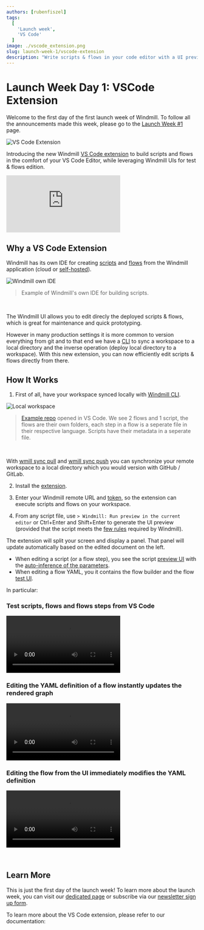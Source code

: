 ```yaml
---
authors: [rubenfiszel]
tags:
  [
    'Launch week',
    'VS Code'
  ]
image: ./vscode_extension.png
slug: launch-week-1/vscode-extension
description: "Write scripts & flows in your code editor with a UI preview."
---
```



# Launch Week Day 1: VSCode Extension

Welcome to the first day of the first launch week of Windmill. To follow all the announcements made this week, please go to the [Launch Week #1](../2023-11-15-launch-week-1/index.mdx) page.

![VS Code Extension](./vscode_extension.png "VS Code Extension")

Introducing the new Windmill [VS Code extension](https://marketplace.visualstudio.com/items?itemName=windmill-labs.windmill) to build scripts and flows in the comfort of your VS Code Editor, while leveraging Windmill UIs for test & flows edition.

<iframe
	style={{ aspectRatio: '16/9' }}
	src="https://www.youtube.com/embed/aSOF6AzyDr8?vq=hd1080"
	title="YouTube video player"
	frameBorder="0"
	allow="accelerometer; autoplay; clipboard-write; encrypted-media; gyroscope; picture-in-picture; web-share"
	allowFullScreen
	className="border-2 rounded-xl object-cover w-full dark:border-gray-800"
></iframe>

## Why a VS Code Extension

Windmill has its own IDE for creating [scripts](/docs/script_editor) and [flows](/docs/flows/flow_editor) from the Windmill application (cloud or [self-hosted](/docs/advanced/self_host)).

![Windmill own IDE](./script_ide.png "Windmill Own IDE")
> Example of Windmill's own IDE for building scripts.

<br/>

The Windmill UI allows you to edit direcly the deployed scripts & flows, which is great for maintenance and quick prototyping.

However in many production settings it is more common to version everything from git and to that end we have a [CLI](/docs/advanced/cli) to sync a workspace to a local directory and the inverse operation (deploy local directory to a workspace).
With this new extension, you can now efficiently edit scripts & flows directly from there.

## How It Works

1. First of all, have your workspace synced locally with [Windmill CLI](/docs/advanced/cli).

![Local workspace](./local_workspace.png)

> [Example repo](https://github.com/windmill-labs/windmill-sync-example) opened in VS Code. We see 2 flows and 1 script, the flows are their own folders, each step in a flow is a seperate file in their respective language. Scripts have their metadata in a seperate file.

<br/>

With [wmill sync pull](/docs/advanced/cli/sync#pulling-1) and [wmill sync push](/docs/advanced/cli/sync#pushing-1) you can synchronize your remote workspace to a local directory which you would version with GitHub / GitLab.

2. Install the [extension](https://marketplace.visualstudio.com/items?itemName=windmill-labs.windmill).

3. Enter your Windmill remote URL and [token](/docs/core_concepts/webhooks#user-token), so the extension can execute scripts and flows on your workspace.

4. From any script file, use `> Windmill: Run preview in the current editor` or Ctrl+Enter and Shift+Enter to generate the UI preview (provided that the script meets the [few rules](/docs/core_concepts/json_schema_and_parsing#json-schema-in-windmill) required by Windmill).

The extension will split your screen and display a panel. That panel will update automatically based on the edited document on the left.
- When editing a script (or a flow step), you see the script [preview UI](/docs/core_concepts/auto_generated_uis) with the [auto-inference of the parameters](/docs/core_concepts/json_schema_and_parsing).
- When editing a flow YAML, you it contains the flow builder and the flow [test UI](/docs/core_concepts/auto_generated_uis).

In particular:

### Test scripts, flows and flows steps from VS Code

<video
  className="border-2 rounded-xl object-cover w-full h-full dark:border-gray-800"
  autoPlay
  loop
  src="/videos/vs_code_tour.mp4"
/>

### Editing the YAML definition of a flow instantly updates the rendered graph

<video
  className="border-2 rounded-xl object-cover w-full h-full dark:border-gray-800"
  autoPlay
  loop
  src="/videos/ui_to_yaml.mp4"
/>

### Editing the flow from the UI immediately modifies the YAML definition

<video
  className="border-2 rounded-xl object-cover w-full h-full dark:border-gray-800"
  autoPlay
  loop
  src="/videos/yaml_to_ui.mp4"
/>

<br/>

<div class="grid grid-cols-2 gap-6 mb-4">
	<DocCard
		title="Command-Line Interface - Sync"
		description="Sync with a Windmill workspace from Windmill CLI."
		href="/docs/advanced/cli/sync"
	/>
</div>

## Learn More

This is just the first day of the launch week! To learn more about the launch week, you can visit our [dedicated page](../2023-11-15-launch-week-1/index.mdx) or subscribe via our [newsletter sign up form](https://cdn.forms-content.sg-form.com/7c42148e-8396-11ee-ba6a-4e3b45e8beb1).

To learn more about the VS Code extension, please refer to our documentation:

<div class="grid grid-cols-2 gap-6 mb-4">
	<DocCard
		title="VS Code Extension"
		description="You can also use VS Code with the extension to run scripts & flows on the remote."
		href="/docs/cli_local_dev/vscode-extension"
	/>
</div>